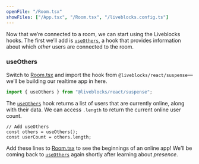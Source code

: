 ```yaml
---
openFile: "/Room.tsx"
showFiles: ["/App.tsx", "/Room.tsx", "/liveblocks.config.ts"]
---
```


Now that we’re connected to a room, we can start using the Liveblocks hooks. The
first we’ll add is [`useOthers`][], a hook that provides information about which
_other_ users are connected to the room.

### useOthers

Switch to [Room.tsx][] and import the hook from
`@liveblocks/react/suspense`—we’ll be building our realtime app in here.

```ts highlight="3" modifyTutorialFile="/Room.tsx"
import { useOthers } from "@liveblocks/react/suspense";
```

The [`useOthers`][] hook returns a list of users that are currently online,
along with their data. We can access `.length` to return the current online user
count.

```tsx modifyTutorialFile="/Room.tsx"
// Add useOthers
const others = useOthers();
const userCount = others.length;
```

Add these lines to [Room.tsx][] to see the beginnings of an online app! We’ll be
coming back to [`useOthers`][] again shortly after learning about _presence_.

[`useOthers`]: /docs/api-reference/liveblocks-react#useOthers
[liveblocks.config.ts]: #/liveblocks.config.ts
[App.tsx]: #/App.tsx
[Room.tsx]: #/Room.tsx
